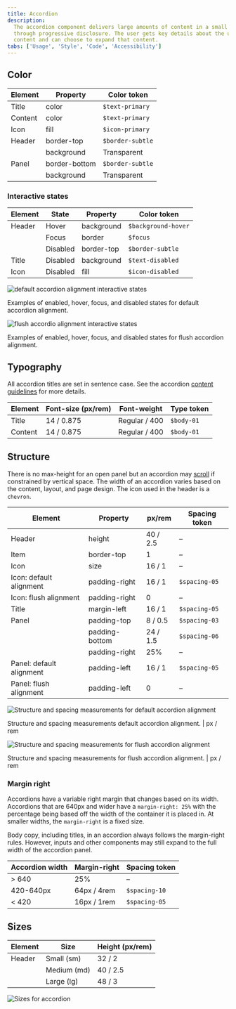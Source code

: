 ```yaml
---
title: Accordion
description:
  The accordion component delivers large amounts of content in a small space
  through progressive disclosure. The user gets key details about the underlying
  content and can choose to expand that content.
tabs: ['Usage', 'Style', 'Code', 'Accessibility']
---
```


## Color

| Element | Property      | Color token      |
| ------- | ------------- | ---------------- |
| Title   | color         | `$text-primary`  |
| Content | color         | `$text-primary`  |
| Icon    | fill          | `$icon-primary`  |
| Header  | border-top    | `$border-subtle` |
|         | background    | Transparent      |
| Panel   | border-bottom | `$border-subtle` |
|         | background    | Transparent      |

### Interactive states

| Element | State    | Property   | Color token         |
| ------- | -------- | ---------- | ------------------- |
| Header  | Hover    | background | `$background-hover` |
|         | Focus    | border     | `$focus`            |
|         | Disabled | border-top | `$border-subtle`    |
| Title   | Disabled | background | `$text-disabled`    |
| Icon    | Disabled | fill       | `$icon-disabled`    |

<Row>
<Column colLg={12}>

![default accordion alignment interactive states](images/accordion-style-2.png)

</Column>
</Row>

<Caption>
  Examples of enabled, hover, focus, and disabled states for default accordion
  alignment.
</Caption>

</br>

<Row>
<Column colLg={12}>

![flush accordio alignment interactive states](images/accordion-style-2.png)

</Column>
</Row>

<Caption>
  Examples of enabled, hover, focus, and disabled states for flush accordion
  alignment.
</Caption>

## Typography

All accordion titles are set in sentence case. See the accordion
[content guidelines](/components/accordion/usage#content) for more details.

| Element | Font-size (px/rem) | Font-weight   | Type token |
| ------- | ------------------ | ------------- | ---------- |
| Title   | 14 / 0.875         | Regular / 400 | `$body-01` |
| Content | 14 / 0.875         | Regular / 400 | `$body-01` |

## Structure

There is no max-height for an open panel but an accordion may
[scroll](/components/accordion/usage#scrolling-content) if constrained by
vertical space. The width of an accordion varies based on the content, layout,
and page design. The icon used in the header is a `chevron`.

| Element                  | Property       | px/rem   | Spacing token |
| ------------------------ | -------------- | -------- | ------------- |
| Header                   | height         | 40 / 2.5 | –             |
| Item                     | border-top     | 1        | –             |
| Icon                     | size           | 16 / 1   | –             |
| Icon: default alignment  | padding-right  | 16 / 1   | `$spacing-05` |
| Icon: flush alignment    | padding-right  | 0        | –             |
| Title                    | margin-left    | 16 / 1   | `$spacing-05` |
| Panel                    | padding-top    | 8 / 0.5  | `$spacing-03` |
|                          | padding-bottom | 24 / 1.5 | `$spacing-06` |
|                          | padding-right  | 25%      | –             |
| Panel: default alignment | padding-left   | 16 / 1   | `$spacing-05` |
| Panel: flush alignment   | padding-left   | 0        | –             |

<div className="image--fixed">

![Structure and spacing measurements for default accordion alignment](images/accordion-style-4.png)

</div>

<Caption>
  Structure and spacing measurements default accordion alignment. | px / rem
</Caption>

</br>

<div className="image--fixed">

![Structure and spacing measurements for flush accordion alignment](images/accordion-style-5.png)

</div>

<Caption>
  Structure and spacing measurements for flush accordion alignment. | px / rem
</Caption>

### Margin right

Accordions have a variable right margin that changes based on its width.
Accordions that are 640px and wider have a `margin-right: 25%` with the
percentage being based off the width of the container it is placed in. At
smaller widths, the `margin-right` is a fixed size.

Body copy, including titles, in an accordion always follows the margin-right
rules. However, inputs and other components may still expand to the full width
of the accordion panel.

| Accordion width | Margin-right | Spacing token |
| --------------- | ------------ | ------------- |
| > 640           | 25%          | –             |
| 420-640px       | 64px / 4rem  | `$spacing-10` |
| < 420           | 16px / 1rem  | `$spacing-05` |

## Sizes

| Element | Size        | Height (px/rem) |
| ------- | ----------- | --------------- |
| Header  | Small (sm)  | 32 / 2          |
|         | Medium (md) | 40 / 2.5        |
|         | Large (lg)  | 48 / 3          |

<div className="image--fixed">

![Sizes for accordion](images/accordion-style-size.png)

</div>
